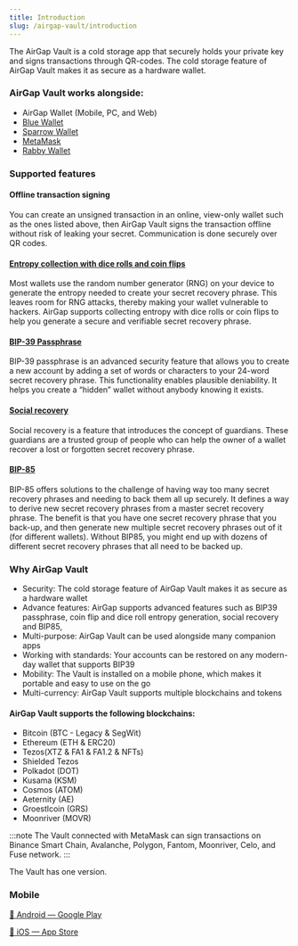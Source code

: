 ```yaml
---
title: Introduction
slug: /airgap-vault/introduction
---
```


The AirGap Vault is a cold storage app that securely holds your private key and signs transactions through QR-codes. The cold storage feature of AirGap Vault makes it as secure as a hardware wallet.

### AirGap Vault works alongside:

- AirGap Wallet (Mobile, PC, and Web)
- [Blue Wallet](https://support.airgap.it/guides/bluewallet)
- [Sparrow Wallet](https://support.airgap.it/guides/sparrow)
- [MetaMask](https://support.airgap.it/guides/metamask/)
- [Rabby Wallet](https://support.airgap.it/guides/rabby)

### Supported features

#### Offline transaction signing

You can create an unsigned transaction in an online, view-only wallet such as the ones listed above, then AirGap Vault signs the transaction offline without risk of leaking your secret. Communication is done securely over QR codes.

#### [Entropy collection with dice rolls and coin flips](https://medium.com/airgap-it/entropy-collection-with-dice-rolls-and-coin-flips-bd34945bf5ce)

Most wallets use the random number generator (RNG) on your device to generate the entropy needed to create your secret recovery phrase. This leaves room for RNG attacks, thereby making your wallet vulnerable to hackers. AirGap supports collecting entropy with dice rolls or coin flips to help you generate a secure and verifiable secret recovery phrase.

#### [BIP-39 Passphrase](https://medium.com/airgap-it/securing-your-crypto-with-plausible-deniability-and-bip-39-passphrases-3bb80be72e75)

BIP-39 passphrase is an advanced security feature that allows you to create a new account by adding a set of words or characters to your 24-word secret recovery phrase. This functionality enables plausible deniability. It helps you create a “hidden” wallet without anybody knowing it exists.

#### [Social recovery](https://support.airgap.it/features/social-recovery)

Social recovery is a feature that introduces the concept of guardians. These guardians are a trusted group of people who can help the owner of a wallet recover a lost or forgotten secret recovery phrase.

#### [BIP-85](https://support.airgap.it/features/bip85/)

BIP-85 offers solutions to the challenge of having way too many secret recovery phrases and needing to back them all up securely. It defines a way to derive new secret recovery phrases from a master secret recovery phrase. The benefit is that you have one secret recovery phrase that you back-up, and then generate new multiple secret recovery phrases out of it (for different wallets). Without BIP85, you might end up with dozens of different secret recovery phrases that all need to be backed up.

### Why AirGap Vault

- Security: The cold storage feature of AirGap Vault makes it as secure as a hardware wallet
- Advance features: AirGap supports advanced features such as BIP39 passphrase, coin flip and dice roll entropy generation, social recovery and BIP85,
- Multi-purpose: AirGap Vault can be used alongside many companion apps
- Working with standards: Your accounts can be restored on any modern-day wallet that supports BIP39
- Mobility: The Vault is installed on a mobile phone, which makes it portable and easy to use on the go
- Multi-currency: AirGap Vault supports multiple blockchains and tokens

#### AirGap Vault supports the following blockchains:

- Bitcoin (BTC - Legacy & SegWit)
- Ethereum (ETH & ERC20)
- Tezos(XTZ & FA1 & FA1.2 & NFTs)
- Shielded Tezos
- Polkadot (DOT)
- Kusama (KSM)
- Cosmos (ATOM)
- Aeternity (AE)
- Groestlcoin (GRS)
- Moonriver (MOVR)

:::note
The Vault connected with MetaMask can sign transactions on Binance Smart Chain, Avalanche, Polygon, Fantom, Moonriver, Celo, and Fuse network.
:::

The Vault has one version.

### Mobile

[📱 Android — Google Play](https://play.google.com/store/apps/details?id=it.airgap.vault)

[📱 iOS — App Store](https://itunes.apple.com/us/app/airgap-vault-secure-secrets/id1417126841?l=de&ls=1&mt=8)
